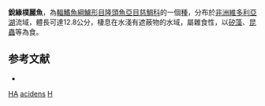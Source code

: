 {{Speciesbox
| name = 銳緣樸麗魚
| status = DD
| status_system = IUCN3.1
| image = 
| image_width = 250px
| genus = Haplochromis
| species = acidens
| authority = [[Greenwood|Greenwood]], 1967
| synonyms = *''Psammochromis acidens''<br /><small>Greenwood, 1967</small>
}}

'''銳緣樸麗魚'''，為[[輻鰭魚綱|輻鰭魚綱]][[鱸形目|鱸形目]][[隆頭魚亞目|隆頭魚亞目]][[慈鯛科|慈鯛科]]的一個[[種|種]]，分布於[[非洲|非洲]][[維多利亞湖|維多利亞湖]]流域，體長可達12.8公分，棲息在水淺有遮蔽物的水域，屬雜食性，以[[矽藻|矽藻]]、[[昆蟲|昆蟲]]等為食。

==参考文献==
*{{FishBase_species|genus=Haplochromis|species=acidens|year=2011|month=12}}
{{Taxonbar|from=Q3232372}}

[[Category:IUCN红色名录数据缺乏物种|HA]]
[[Category:樸麗魚屬|acidens]]
[[Category:1967年描述的魚類|H]]

{{魚類小作品}}